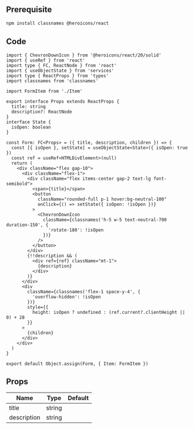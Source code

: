 
## Prerequisite

```bash npm2yarn
npm install classnames @heroicons/react
```

## Code

```tsx title="components/Form/index.tsx"
import { ChevronDownIcon } from '@heroicons/react/20/solid'
import { useRef } from 'react'
import type { FC, ReactNode } from 'react'
import { useObjectState } from 'services'
import type { ReactProps } from 'types'
import classnames from 'classnames'

import FormItem from './Item'

export interface Props extends ReactProps {
  title: string
  description?: ReactNode
}
interface State {
  isOpen: boolean
}

const Form: FC<Props> = ({ title, description, children }) => {
  const [{ isOpen }, setState] = useObjectState<State>({ isOpen: true })
  const ref = useRef<HTMLDivElement>(null)
  return (
    <div className="flex gap-10">
      <div className="flex-1">
        <div className="flex items-center gap-2 text-lg font-semibold">
          <span>{title}</span>
          <button
            className="rounded-full p-1 hover:bg-neutral-100"
            onClick={() => setState({ isOpen: !isOpen })}
          >
            <ChevronDownIcon
              className={classnames('h-5 w-5 text-neutral-700 duration-150', {
                'rotate-180': !isOpen
              })}
            />
          </button>
        </div>
        {!!description && (
          <div ref={ref} className="mt-1">
            {description}
          </div>
        )}
      </div>
      <div
        className={classnames('flex-1 space-y-4', {
          'overflow-hidden': !isOpen
        })}
        style={{
          height: isOpen ? undefined : (ref.current?.clientHeight || 0) + 28
        }}
      >
        {children}
      </div>
    </div>
  )
}

export default Object.assign(Form, { Item: FormItem })
```

## Props

| Name              | Type   | Default |
| ----------------- | ------ | ------- |
| title<Required /> | string |         |
| description       | string |         |
